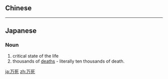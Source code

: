 {{also|萬死}}
==Chinese==
{{zh-see|萬死}}

----

==Japanese==
{{ja-kanjitab|ばん|し|yomi=on}}

===Noun===
{{ja-noun|ばんし}}

# critical state of the life
# thousands of [[death]]s - literally ten thousands of death.

[[ja:万死]]
[[zh:万死]]